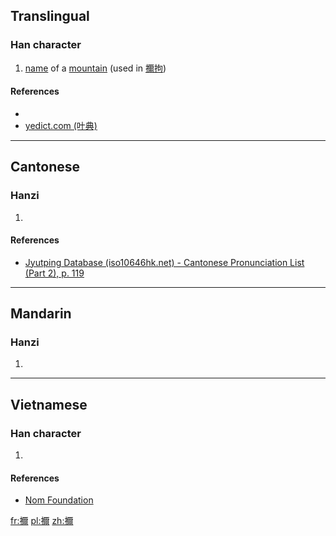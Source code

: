 ==Translingual==

===Han character===
{{Han char|rn=64|rad=手|as=14|sn=17|four=|canj=手一火月 (QMFB)|ids=⿰[[扌]][[爾]]}}

# [[name]] of a [[mountain]] (used in [[擟拘]])

====References====
* {{Han ref|kx=0459.220|dkj=12847|dj=0808.150|hdz=31974.030|uh=64DF|ud=25823}}
*[http://yedict.com/htm/64/64DF.htm yedict.com (叶典)]

----

==Cantonese==

===Hanzi===
{{yue-hanzi|jyut=[[mei4]]|y=mei4}}

# {{defn|lang=yue|sort=手14}}

====References====
*[http://www.iso10646hk.net/jp/document/download.jsp Jyutping Database (iso10646hk.net) - Cantonese Pronunciation List (Part 2), p. 119]

----

==Mandarin==

===Hanzi===
{{cmn-hanzi|pin=[[mí]] ([[mi2]]), [[ruì]] ([[rui4]])|wg=mi<sup>2</sup>, jui<sup>4</sup>}}

# {{defn|lang=cmn|sort=手14}}

----

==Vietnamese==

===Han character===
{{vi-readings|rs=手14| hanviet = nhể}}

# {{defn|lang=vi|sort=手14}}

====References====
*[http://nomfoundation.org/common/nom_details.php?codepoint=64df Nom Foundation]

[[fr:擟]]
[[pl:擟]]
[[zh:擟]]